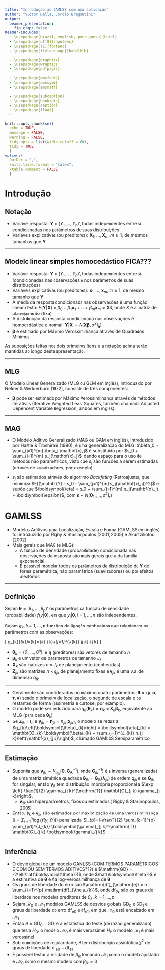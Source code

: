 ```yaml
---
title: "Introdução ao GAMLSS com uma aplicação"
author: "Victor Dalla, Jordão Bragantini"
output: 
  beamer_presentation:
    fig_crop: false
header-includes:
  - \usepackage[brazil, english, portuguese]{babel}
  - \usepackage[utf8]{inputenc}
  - \usepackage[T1]{fontenc}
  - \usepackage[fixlanguage]{babelbib}

  - \usepackage{graphicx}
  - \usepackage{wrapfig}
  - \usepackage{pdfpages}
  
  - \usepackage{amsfonts}
  - \usepackage{amssymb}
  - \usepackage{amsmath}
  
  - \usepackage{subcaption}
  - \usepackage{booktabs}
  - \usepackage{caption}
  - \usepackage{float}
---
```


```r
knitr::opts_chunk$set(
  echo = TRUE, 
  message = FALSE,
  warning = FALSE,
  tidy.opts = list(width.cutoff = 60),
  tidy = TRUE
  )
options(
  OutDec = ",", 
  knitr.table.format = "latex", 
  xtable.comment = FALSE
  )
```

# Introdução

## Notação

- Variável resposta: $\mathbf{Y} = (Y_1, ..., Y_n)'$, todas independentes entre si condicionadas nos parâmetros de suas distribuições
- Variáveis explicativas (ou preditores): $\mathbf{X}_1, ..., \mathbf{X}_m$, $m \ge 1$, de mesmos tamanhos que $\mathbf{Y}$

---

## Modelo linear simples homocedástico FICA???

- Variável resposta: $\mathbf{Y} = (Y_1, ..., Y_n)'$, todas independentes entre si (condicionadas nas observações e nos parâmetros de suas distribuições)
- Variáveis explicativas (ou preditores): $\mathbf{x}_1, ..., \mathbf{x}_m$, $m \ge 1$, de mesmo tamanho que $\mathbf{Y}$
- A média da resposta condicionada nas observações é uma função linear desta: $E(\mathbf{Y} | \mathbf{X}) = \beta_0 + \beta_1 \mathbf{x_1} + ... + \beta_m \mathbf{x}_m = \mathbf{X} \boldsymbol{\beta}$, onde $X$ é a matriz de planejamento (fixa)
- A distribuição da resposta condicionada nas observações é homocedástica e normal: $\mathbf{Y} | \mathbf{X} \sim N(\mathbf{X} \boldsymbol{\beta}, \sigma^2 \mathbf{I_n})$
- $\boldsymbol{\beta}$ é estimado por Máximo Verossimilhança através de Quadrados Mínimos

As suposições feitas nos dois primeiros ítens e a notação acima serão mantidas ao longo desta apresentação.

---

## MLG

O Modelo Linear Generalizado (MLG ou GLM em inglês), introduzido por Nelder & Wedderburn (1972), consiste de três componentes:

\begin{enumerate}
  \item A variável resposta tem função de densidade (probabilidade) da família exponencial de parâmetros de localização natural e escala ($\theta$ e $\psi$, respecivamente):
  \[
  f(y | \theta, \psi) = \exp \left( \frac{y\theta - b(\theta)}{a(\psi)} + c(y, \psi) \right)
  \]
  \item Um preditor linear $\boldsymbol{\eta} = \eta(\mathbf{X}) = \beta_0 + \sum_{j=1}^{m} \beta_j \mathbf{x}_j = \mathbf{X} \boldsymbol{\beta}$
  \item Uma função de ligação $g$ tal que $E(Y) = \mu = g^{-1}(\eta)$. Como na família exponencial $\mu = b'(\theta)$, $g^{-1} = b'$ é chamada \textit{ligação canônica}.
\end{enumerate}

- $\boldsymbol{\beta}$ pode ser estimado por Máximo Verossimilhança através de métodos iterativos (Iterative Weighted Least Squares, também chamado Adjusted Dependent Variable Regression, ambos em inglês).
<!-- - $Var(\mathbf{Y} | \mathbf{X}) = a(\phi)b''(\theta) = a(\phi)v(\mu)$. Isso significa que é possível realizar ajustes num cenário heterocedástico. -->

---

## MAG

- O Modelo Aditivo Generalizado (MAG ou GAM em inglês), introduzido por Hastie & Tibshirani (1990), é uma generalização do MLG: $\beta_0 +  \sum_{j=1}^{m} \beta_j \mathbf{x}_j$ é substituído por $s_0 + \sum_{j=1}^{m} s_j(\mathbf{x}_j)$, dando espaço para o uso de métodos não paramétricos, visto que $s_j$ são funções a serem estimadas (através de suavizadores, por exemplo)

- $s_j$ são estimados através do algoritmo *Backfitting* (Retroajuste), que minimiza $E[(\mathbf{Y} - s_0 - \sum_{j=1}^{m} s_j(\mathbf{x}_j))^2]$ e supõe que $\boldsymbol{\eta} = s_0 + \sum_{j=1}^{m} s_j(\mathbf{x}_j) + \boldsymbol{\epsilon}$, com $\boldsymbol{\epsilon} \sim N(\mathbf{0}_{1 \times n}, \sigma^2 \mathbf{I}_n)$


# GAMLSS

- Modelos Aditivos para Localização, Escala e Forma (GAMLSS em inglês) foi introduzido por Rigby & Stasinopoulos (2001, 2005) e Akantziliotou \textit{et al.} (2002)
- Mais gerais que MAG (e MLG):
  - A função de densidade (probabilidade) condicionada nas observações da resposta são mais gerais que a da família exponencial
  - É possível modelar todos os parâmetros da distribuição de $\mathbf{Y}$ de forma paramétrica, não paramétrica (suavizadores) ou por efeitos aleatórios

---

## Definição

Sejam $\boldsymbol{\theta} = (\theta_1, ..., \theta_p)'$ os parâmetros da função de densidade (probabilidade) $f(y | \boldsymbol{\theta})$, em que $y_i | \boldsymbol{\theta}, i = 1, ..., n$ são independentes.

Sejam $g_k, k = 1, ..., p$ funções de ligação conhecidas que relacionam os parâmetros com as observações:

\[
g_{k}\left(\boldsymbol{\theta}_{k}\right)=\boldsymbol{\eta}_{k}=\mathbf{X}_{k} \boldsymbol{\beta}_{k}+\sum_{j=1}^{J_{k}} \mathbf{Z}_{j k} \boldsymbol{\gamma}_{j k}
\]

- $\boldsymbol{\theta}_k = (\theta^1, ..., \theta^n)'$ e $\boldsymbol{\eta}$ (preditores) são vetores de tamanho $n$
- $\boldsymbol{\beta}_k$ é um vetor de parâmetros de tamanho $J_k$
- $\mathbf{X}_k$ são matrizes $n \times J_k$ de planejamento (conhecidas)
- $\mathbf{Z}_{j k}$ são matrizes $n \times q_{j k}$ de planejamento fixas e $\boldsymbol{\gamma}_{j k}$ é uma v.a. de dimensão $q_{j k}$

---

- Geralmente são considerados no máximo quatro parâmetros: $\boldsymbol{\theta} = (\boldsymbol{\mu}, \boldsymbol{\sigma}, \boldsymbol{\tau}, \boldsymbol{\nu})$ sendo o primeiro de localização, o segundo de escala e os restantes de forma (assimetria e curtose, por exemplo).
- O modelo pode ser reduzido para $g_{k}\left(\boldsymbol{\theta}_{k}\right) = \boldsymbol{\eta}_{k} = \mathbf{X}_{k} \boldsymbol{\beta}_{k}$, equivalente ao MLG (para cada $\boldsymbol{\theta}_k$)
- Se $\mathbf{Z}_{j k} = \mathbf{I}_n$ e $\boldsymbol{\gamma}_{j k} =  \mathbf{h}_{j k} = h_{j k}\left(\mathbf{x}_{j k}\right)$, o modelo se reduz a $g_{k}\left(\boldsymbol{\theta}_{k}\right) = \boldsymbol{\eta}_{k} = \mathbf{X}_{k} \boldsymbol{\beta}_{k} + \sum_{j=1}^{J_{k}} h_{j k}\left(\mathbf{x}_{j k}\right)$, chamado GAMLSS Semiparamétrico

---

## Estimação

- Suponha que $\boldsymbol{\gamma}_{j k} \sim N_{q_{j k}}(\mathbf{0}, \mathbf{G}_{j k}^{-1})$, onde $\mathbf{G}_{j k}^{-1})$ é a inversa (generalizada) de uma matriz simétrica quadrada $\mathbf{G}_{j k} = \mathbf{G}_{j k}\left(\boldsymbol{\lambda}_{j k}\right)$ de ordem $q_{j k}$ e se $\mathbf{G}_{j k}$ for singular, então $\boldsymbol{\gamma}_{j k}$ tem distribuição imprópria proporcional a $\exp \left(-\frac{1}{2} \gamma_{j k}^{\mathrm{T}} \mathbf{G}_{j k} \gamma_{j k}\right)$. 
    - $\boldsymbol{\lambda}_{j k}$ são hiperparâmetros, fixos ou estimados (\textit{c.f.} Rigby & Stasinopoulos, 2005)
- Então, $\boldsymbol{\beta}_{k}$ e $\boldsymbol{\gamma}_{j k}$ são estimados por maximização de uma verossimilhança ($l=\Sigma_{i=1}^{n} \log \left\{f\left(y_{i} | \theta^{i}\right)\right\}$) penalizada: $l_{p}=l-\frac{1}{2} \sum_{k=1}^{p} \sum_{j=1}^{J_{k}} \boldsymbol{\gamma}_{j k}^{\mathrm{T}} \mathbf{G}_{j k} \boldsymbol{\gamma}_{j k}$

---

## Inferência

- O devio global de um modelo GAMLSS (COM TERMOS PARAMÉTRICOS E COM OU SEM TERMOS ADITIVOS???) é $\mathrm{GD} = -2\ell(\hat{\boldsymbol{\theta}})$, onde $\hat{\boldsymbol{\theta}}$ é a estimativa de $\boldsymbol{\theta}$ e $\ell$ a log-verossimilhança de $\boldsymbol{\theta}$
- Os graus de liberdade do erro são $\mathrm{df}_{\mathrm{e}} = n - \sum_{k=1}^{p} \mathrm{df}_{\theta_{k}}$, onde $\mathrm{df}_{\theta_{k}}$ são os graus de liberdade nos modelos preditores de $\theta_k, k = 1, ..., p$
- Sejam $\mathcal{M}_0$ e $\mathcal{M}_1$ modelos GAMLSS de desvios globais $\mathrm{GD}_0$ e $\mathrm{GD}_1$ e graus de liberdade do erro $\mathrm{df}_{\mathrm{e0}}$ e $\mathrm{df}_{\mathrm{e1}}$, em que $\mathcal{M}_0$ está encaixado em $\mathcal{M}_1$
- Então $\Lambda = \mathrm{GD}_0 - \mathrm{GD}_1$ é a estatística do teste (de razão generalizado) que testa $H_0:$ o modelo $\mathcal{M}_0$ é mais verossímel \textit{vs} $H_1:$ o modelo $\mathcal{M}_1$ é mais verossímel
- Sob condições de regularidade, $\Lambda$ tem distribuição assintótica $\chi^{2}$ de graus de liberdade $\mathrm{df}_{\mathrm{e0}} - \mathrm{df}_{\mathrm{e1}}$
- É possível testar a nulidade de $\beta_{j k}$ tomando $\mathcal{M}_1$ como o modelo ajustado e $\mathcal{M}_0$ como o mesmo modelo com $\beta_{j k} = 0$